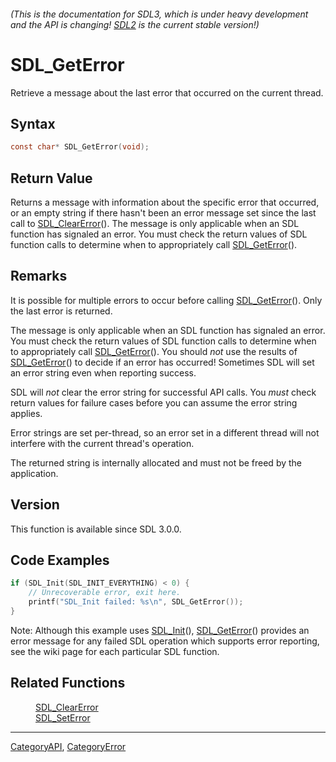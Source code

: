 ====== (This is the documentation for SDL3, which is under heavy development and the API is changing! [https://wiki.libsdl.org/ SDL2] is the current stable version!) ======
= SDL_GetError =

Retrieve a message about the last error that occurred on the current thread.

== Syntax ==

<syntaxhighlight lang='c'>
const char* SDL_GetError(void);
</syntaxhighlight>

== Return Value ==

Returns a message with information about the specific error that occurred,
or an empty string if there hasn't been an error message set since the last
call to [[SDL_ClearError]](). The message is only applicable when an SDL
function has signaled an error. You must check the return values of SDL
function calls to determine when to appropriately call [[SDL_GetError]]().

== Remarks ==

It is possible for multiple errors to occur before calling
[[SDL_GetError]](). Only the last error is returned.

The message is only applicable when an SDL function has signaled an error.
You must check the return values of SDL function calls to determine when to
appropriately call [[SDL_GetError]](). You should ''not'' use the results
of [[SDL_GetError]]() to decide if an error has occurred! Sometimes SDL
will set an error string even when reporting success.

SDL will ''not'' clear the error string for successful API calls. You
''must'' check return values for failure cases before you can assume the
error string applies.

Error strings are set per-thread, so an error set in a different thread
will not interfere with the current thread's operation.

The returned string is internally allocated and must not be freed by the
application.

== Version ==

This function is available since SDL 3.0.0.

== Code Examples ==

<syntaxhighlight lang='c++'>
if (SDL_Init(SDL_INIT_EVERYTHING) < 0) {
    // Unrecoverable error, exit here.
    printf("SDL_Init failed: %s\n", SDL_GetError());
}
</syntaxhighlight>
Note: Although this example uses [[SDL_Init]](), [[SDL_GetError]]() provides an error message for any failed SDL operation which supports error reporting, see the wiki page for each particular SDL function.

== Related Functions ==

:[[SDL_ClearError]]
:[[SDL_SetError]]

----
[[CategoryAPI]], [[CategoryError]]


